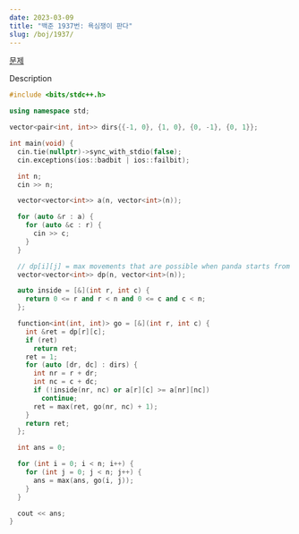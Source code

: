 ```yaml
---
date: 2023-03-09
title: "백준 1937번: 욕심쟁이 판다"
slug: /boj/1937/
---
```




<MdxLayout>
<SEO title={title} description={title} />
<Container>

<Title>

{title}

<span>{date}</span>

</Title>

<Article>

[문제](https://www.acmicpc.net/problem/2573)

<p>Description</p>

```cpp
#include <bits/stdc++.h>

using namespace std;

vector<pair<int, int>> dirs{{-1, 0}, {1, 0}, {0, -1}, {0, 1}};

int main(void) {
  cin.tie(nullptr)->sync_with_stdio(false);
  cin.exceptions(ios::badbit | ios::failbit);

  int n;
  cin >> n;

  vector<vector<int>> a(n, vector<int>(n));

  for (auto &r : a) {
    for (auto &c : r) {
      cin >> c;
    }
  }

  // dp[i][j] = max movements that are possible when panda starts from (i, j)
  vector<vector<int>> dp(n, vector<int>(n));

  auto inside = [&](int r, int c) {
    return 0 <= r and r < n and 0 <= c and c < n;
  };

  function<int(int, int)> go = [&](int r, int c) {
    int &ret = dp[r][c];
    if (ret)
      return ret;
    ret = 1;
    for (auto [dr, dc] : dirs) {
      int nr = r + dr;
      int nc = c + dc;
      if (!inside(nr, nc) or a[r][c] >= a[nr][nc])
        continue;
      ret = max(ret, go(nr, nc) + 1);
    }
    return ret;
  };

  int ans = 0;

  for (int i = 0; i < n; i++) {
    for (int j = 0; j < n; j++) {
      ans = max(ans, go(i, j));
    }
  }

  cout << ans;
}
```

</Article>
</Container>
</MdxLayout>
